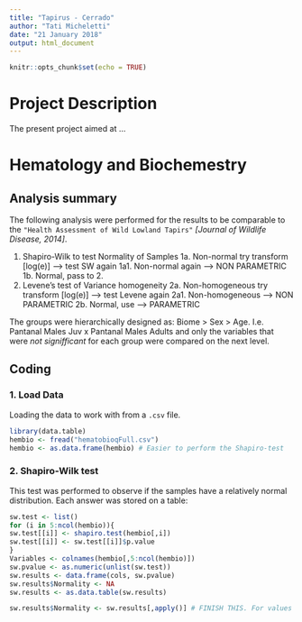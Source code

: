```yaml
---
title: "Tapirus - Cerrado"
author: "Tati Micheletti"
date: "21 January 2018"
output: html_document
---
```


```r
knitr::opts_chunk$set(echo = TRUE)
```

# Project Description

The present project aimed at ...

# Hematology and Biochemestry

## Analysis summary

The following analysis were performed for the results to be comparable to the `"Health Assessment of Wild Lowland Tapirs"` *[Journal of Wildlife Disease, 2014]*.

1. Shapiro-Wilk to test Normality of Samples
 1a. Non-normal try transform [log(e)] --> test SW again
  1a1. Non-normal again --> NON PARAMETRIC
 1b. Normal, pass to 2.
2. Levene's test of Variance homogeneity
 2a. Non-homogeneous try transform [log(e)] --> test Levene again
  2a1. Non-homogeneous --> NON PARAMETRIC
 2b. Normal, use --> PARAMETRIC

The groups were hierarchically designed as: Biome > Sex > Age. I.e. Pantanal Males Juv x Pantanal Males Adults and only the variables that were *not signifficant* for each group were compared on the next level.

## Coding

### 1. Load Data

Loading the data to work with from a `.csv` file.
```r
library(data.table)
hembio <- fread("hematobioqFull.csv")
hembio <- as.data.frame(hembio) # Easier to perform the Shapiro-test
```

### 2. Shapiro-Wilk test

This test was performed to observe if the samples have a relatively normal distribution. Each answer was stored on a table:
```r
sw.test <- list()
for (i in 5:ncol(hembio)){
sw.test[[i]] <- shapiro.test(hembio[,i])
sw.test[[i]] <- sw.test[[i]]$p.value
}
Variables <- colnames(hembio[,5:ncol(hembio)])
sw.pvalue <- as.numeric(unlist(sw.test))
sw.results <- data.frame(cols, sw.pvalue)
sw.results$Normality <- NA
sw.results <- as.data.table(sw.results)

sw.results$Normality <- sw.results[,apply()] # FINISH THIS. For values >0.05, write "NORMAL". Subset by the !NORMAL. Apply log(e). Test again. Write NORMAL or NON-NORMAL. Do the same for Levene "HOMOGENEOUS" - "NON-HOMOG". The variables that are NORMAL & HOMOGENEOUS, use parametric, the others non parametric, group by variables in col 2:4.
```

